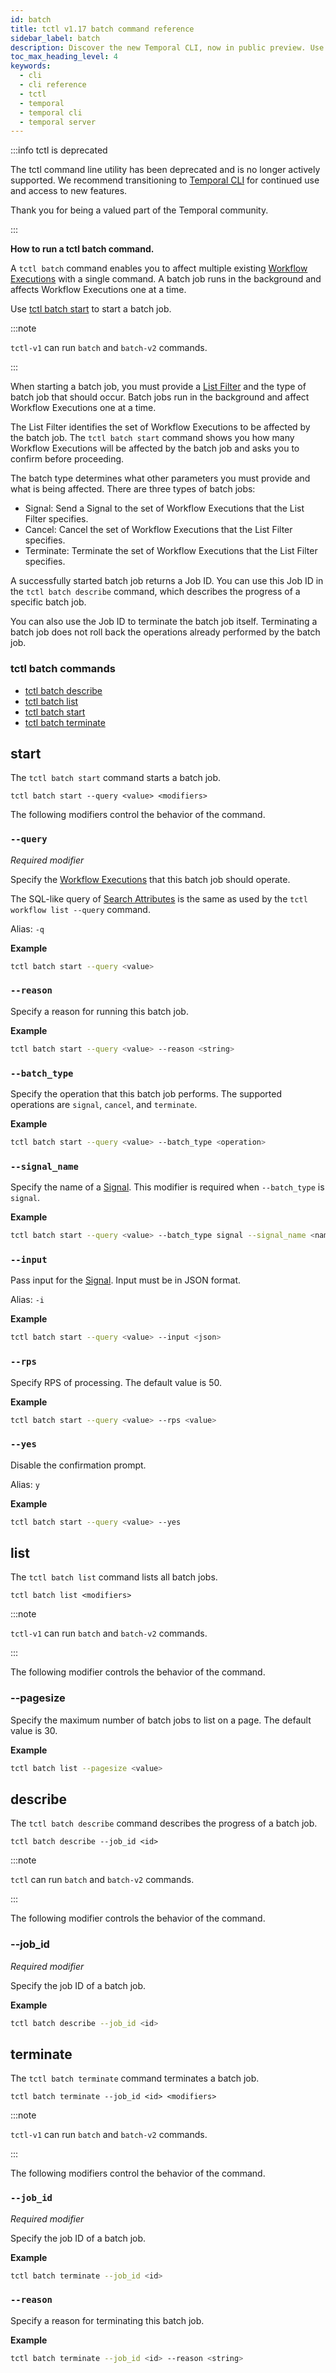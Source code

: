 ```yaml
---
id: batch
title: tctl v1.17 batch command reference
sidebar_label: batch
description: Discover the new Temporal CLI, now in public preview. Use it for efficient management of multiple Workflow Executions with batch commands, signaling, cancellation, and termination tasks. Try it today!
toc_max_heading_level: 4
keywords:
  - cli
  - cli reference
  - tctl
  - temporal
  - temporal cli
  - temporal server
---
```


:::info tctl is deprecated

The tctl command line utility has been deprecated and is no longer actively supported.
We recommend transitioning to [Temporal CLI](/cli) for continued use and access to new features.

Thank you for being a valued part of the Temporal community.

:::

**How to run a tctl batch command.**

A `tctl batch` command enables you to affect multiple existing [Workflow Executions](/workflow-execution) with a single command.
A batch job runs in the background and affects Workflow Executions one at a time.

Use [tctl batch start](#start) to start a batch job.

:::note

`tctl-v1` can run `batch` and `batch-v2` commands.

:::

When starting a batch job, you must provide a [List Filter](/list-filter) and the type of batch job that should occur.
Batch jobs run in the background and affect Workflow Executions one at a time.

The List Filter identifies the set of Workflow Executions to be affected by the batch job.
The `tctl batch start` command shows you how many Workflow Executions will be affected by the batch job and asks you to confirm before proceeding.

The batch type determines what other parameters you must provide and what is being affected.
There are three types of batch jobs:

- Signal: Send a Signal to the set of Workflow Executions that the List Filter specifies.
- Cancel: Cancel the set of Workflow Executions that the List Filter specifies.
- Terminate: Terminate the set of Workflow Executions that the List Filter specifies.

A successfully started batch job returns a Job ID.
You can use this Job ID in the `tctl batch describe` command, which describes the progress of a specific batch job.

You can also use the Job ID to terminate the batch job itself.
Terminating a batch job does not roll back the operations already performed by the batch job.

### tctl batch commands

- [tctl batch describe](#describe)
- [tctl batch list](#list)
- [tctl batch start](#start)
- [tctl batch terminate](#terminate)

## start

The `tctl batch start` command starts a batch job.

`tctl batch start --query <value> <modifiers>`

The following modifiers control the behavior of the command.

### `--query`

_Required modifier_

Specify the [Workflow Executions](/workflow-execution) that this batch job should operate.

The SQL-like query of [Search Attributes](/search-attribute) is the same as used by the `tctl workflow list --query` command.

Alias: `-q`

**Example**

```bash
tctl batch start --query <value>
```

### `--reason`

Specify a reason for running this batch job.

**Example**

```bash
tctl batch start --query <value> --reason <string>
```

### `--batch_type`

Specify the operation that this batch job performs. The supported operations are `signal`, `cancel`, and `terminate`.

**Example**

```bash
tctl batch start --query <value> --batch_type <operation>
```

### `--signal_name`

Specify the name of a [Signal](/sending-messages#sending-signals). This modifier is required when `--batch_type` is `signal`.

**Example**

```bash
tctl batch start --query <value> --batch_type signal --signal_name <name>
```

### `--input`

Pass input for the [Signal](/sending-messages#sending-signals). Input must be in JSON format.

Alias: `-i`

**Example**

```bash
tctl batch start --query <value> --input <json>
```

### `--rps`

Specify RPS of processing. The default value is 50.

**Example**

```bash
tctl batch start --query <value> --rps <value>
```

### `--yes`

Disable the confirmation prompt.

Alias: `y`

**Example**

```bash
tctl batch start --query <value> --yes
```

## list

The `tctl batch list` command lists all batch jobs.

`tctl batch list <modifiers>`

:::note

`tctl-v1` can run `batch` and `batch-v2` commands.

:::

The following modifier controls the behavior of the command.

### --pagesize

Specify the maximum number of batch jobs to list on a page. The default value is 30.

**Example**

```bash
tctl batch list --pagesize <value>
```

## describe

The `tctl batch describe` command describes the progress of a batch job.

`tctl batch describe --job_id <id>`

:::note

`tctl` can run `batch` and `batch-v2` commands.

:::

The following modifier controls the behavior of the command.

### --job_id

_Required modifier_

Specify the job ID of a batch job.

**Example**

```bash
tctl batch describe --job_id <id>
```

## terminate

The `tctl batch terminate` command terminates a batch job.

`tctl batch terminate --job_id <id> <modifiers>`

:::note

`tctl-v1` can run `batch` and `batch-v2` commands.

:::

The following modifiers control the behavior of the command.

### `--job_id`

_Required modifier_

Specify the job ID of a batch job.

**Example**

```bash
tctl batch terminate --job_id <id>
```

### `--reason`

Specify a reason for terminating this batch job.

**Example**

```bash
tctl batch terminate --job_id <id> --reason <string>
```
